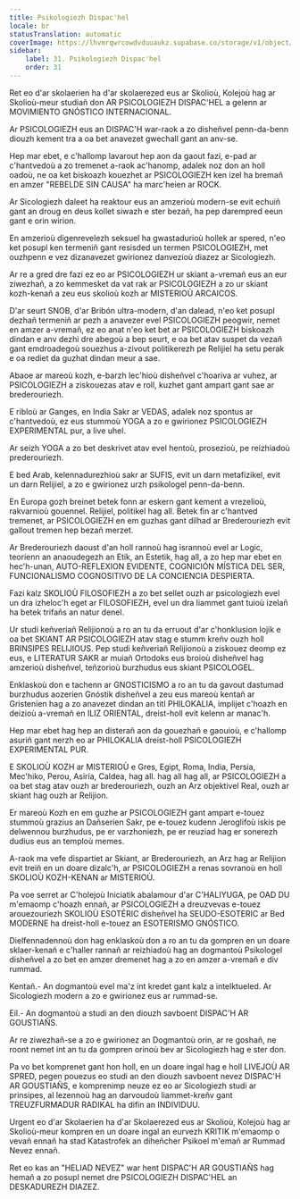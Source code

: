 ```yaml
---
title: Psikologiezh Dispac'hel
locale: br
statusTranslation: automatic
coverImage: https://lhvmrqwrcowdvduuaukz.supabase.co/storage/v1/object/public/strapi-uploads/small_cover-educacion-fundamental.webp-2d51a7828a2b1309555be27f7e2a61a0.webp
sidebar:
    label: 31. Psikologiezh Dispac'hel
    order: 31
---
```

Ret eo d'ar skolaerien ha d'ar skolaerezed eus ar Skolioù, Kolejoù hag ar Skolioù-meur studiañ don AR PSICOLOGIEZH DISPAC'HEL a gelenn ar MOVIMIENTO GNÓSTICO INTERNACIONAL.

Ar PSICOLOGIEZH eus an DISPAC'H war-raok a zo disheñvel penn-da-benn diouzh kement tra a oa bet anavezet gwechall gant an anv-se.

Hep mar ebet, e c'hallomp lavarout hep aon da gaout fazi, e-pad ar c'hantvedoù a zo tremenet a-raok ac'hanomp, adalek noz don an holl oadoù, ne oa ket biskoazh kouezhet ar PSICOLOGIEZH ken izel ha bremañ en amzer "REBELDE SIN CAUSA" ha marc'heien ar ROCK.

Ar Sicologiezh daleet ha reaktour eus an amzerioù modern-se evit echuiñ gant an droug en deus kollet siwazh e ster bezañ, ha pep darempred eeun gant e orin wirion.

En amzerioù digenrevelezh seksuel ha gwastadurioù hollek ar spered, n'eo ket posupl ken termeniñ gant resisded un termen PSICOLOGIEZH, met ouzhpenn e vez dizanavezet gwirionez danvezioù diazez ar Sicologiezh.

Ar re a gred dre fazi ez eo ar PSICOLOGIEZH ur skiant a-vremañ eus an eur ziwezhañ, a zo kemmesket da vat rak ar PSICOLOGIEZH a zo ur skiant kozh-kenañ a zeu eus skolioù kozh ar MISTERIOÙ ARCAICOS.

D'ar seurt SNOB, d'ar Bribón ultra-modern, d'an dalead, n'eo ket posupl dezhañ termeniñ ar pezh a anavezer evel PSICOLOGIEZH peogwir, nemet en amzer a-vremañ, ez eo anat n'eo ket bet ar PSICOLOGIEZH biskoazh dindan e anv dezhi dre abegoù a bep seurt, e oa bet atav suspet da vezañ gant emdroadegoù souezhus a-zivout politikerezh pe Relijiel ha setu perak e oa rediet da guzhat dindan meur a sae.

Abaoe ar mareoù kozh, e-barzh lec'hioù disheñvel c'hoariva ar vuhez, ar PSICOLOGIEZH a ziskouezas atav e roll, kuzhet gant ampart gant sae ar brederouriezh.

E ribloù ar Ganges, en India Sakr ar VEDAS, adalek noz spontus ar c'hantvedoù, ez eus stummoù YOGA a zo e gwirionez PSICOLOGIEZH EXPERIMENTAL pur, a live uhel.

Ar seizh YOGA a zo bet deskrivet atav evel hentoù, prosezioù, pe reizhiadoù prederouriezh.

E bed Arab, kelennadurezhioù sakr ar SUFIS, evit un darn metafizikel, evit un darn Relijiel, a zo e gwirionez urzh psikologel penn-da-benn.

En Europa gozh breinet betek fonn ar eskern gant kement a vrezelioù, rakvarnioù gouennel. Relijiel, politikel hag all. Betek fin ar c'hantved tremenet, ar PSICOLOGIEZH en em guzhas gant dilhad ar Brederouriezh evit gallout tremen hep bezañ merzet.

Ar Brederouriezh daoust d'an holl rannoù hag isrannoù evel ar Logic, teorienn an anaoudegezh an Etik, an Estetik, hag all, a zo hep mar ebet en hec'h-unan, AUTO-REFLEXION EVIDENTE, COGNICIÓN MÍSTICA DEL SER, FUNCIONALISMO COGNOSITIVO DE LA CONCIENCIA DESPIERTA.

Fazi kalz SKOLIOÙ FILOSOFIEZH a zo bet sellet ouzh ar psicologiezh evel un dra izheloc'h eget ar FILOSOFIEZH, evel un dra liammet gant tuioù izelañ ha betek trifañs an natur denel.

Ur studi keñveriañ Relijionoù a ro an tu da erruout d'ar c'honklusion lojik e oa bet SKIANT AR PSICOLOGIEZH atav stag e stumm kreñv ouzh holl BRINSIPES RELIJIOUS. Pep studi keñveriañ Relijionoù a ziskouez deomp ez eus, e LITERATUR SAKR ar muiañ Ortodoks eus broioù disheñvel hag amzerioù disheñvel, teñzorioù burzhudus eus skiant PSICOLOGEL.

Enklaskoù don e tachenn ar GNOSTICISMO a ro an tu da gavout dastumad burzhudus aozerien Gnóstik disheñvel a zeu eus mareoù kentañ ar Gristenien hag a zo anavezet dindan an titl PHILOKALIA, implijet c'hoazh en deizioù a-vremañ en ILIZ ORIENTAL, dreist-holl evit kelenn ar manac'h.

Hep mar ebet hag hep an disterañ aon da gouezhañ e gaouioù, e c'hallomp asuriñ gant nerzh eo ar PHILOKALIA dreist-holl PSICOLOGIEZH EXPERIMENTAL PUR.

E SKOLIOÙ KOZH ar MISTERIOÙ e Gres, Egipt, Roma, India, Persia, Mec'hiko, Perou, Asiría, Caldea, hag all. hag all hag all, ar PSICOLOGIEZH a oa bet stag atav ouzh ar brederouriezh, ouzh an Arz objektivel Real, ouzh ar skiant hag ouzh ar Relijion.

Er mareoù Kozh en em guzhe ar PSICOLOGIEZH gant ampart e-touez stummoù grazius an Dañserien Sakr, pe e-touez kudenn Jeroglifoù iskis pe delwennou burzhudus, pe er varzhoniezh, pe er reuziad hag er sonerezh dudius eus an temploù memes.

A-raok ma vefe dispartiet ar Skiant, ar Brederouriezh, an Arz hag ar Relijion evit treiñ en un doare dizalc'h, ar PSICOLOGIEZH a renas sovranoù en holl SKOLIOÙ KOZH-KENAN ar MISTERIOÙ.

Pa voe serret ar C'holejoù Iniciatik abalamour d'ar C'HALIYUGA, pe OAD DU m'emaomp c'hoazh ennañ, ar PSICOLOGIEZH a dreuzvevas e-touez arouezouriezh SKOLIOÙ ESOTÉRIC disheñvel ha SEUDO-ESOTERIC ar Bed MODERNE ha dreist-holl e-touez an ESOTERISMO GNÓSTICO.

Dielfennadennoù don hag enklaskoù don a ro an tu da gompren en un doare sklaer-kenañ e c'haller rannañ ar reizhiadoù hag an dogmantoù Psikologel disheñvel a zo bet en amzer dremenet hag a zo en amzer a-vremañ e div rummad.

Kentañ.- An dogmantoù evel ma'z int kredet gant kalz a intelktueled. Ar Sicologiezh modern a zo e gwirionez eus ar rummad-se.

Eil.- An dogmantoù a studi an den diouzh savboent DISPAC'H AR GOUSTIAÑS.

Ar re ziwezhañ-se a zo e gwirionez an Dogmantoù orin, ar re goshañ, ne roont nemet int an tu da gompren orinoù bev ar Sicologiezh hag e ster don.

Pa vo bet komprenet gant hon holl, en un doare ingal hag e holl LIVEJOÙ AR SPRED, pegen pouezus eo studi an den diouzh savboent nevez DISPAC'H AR GOUSTIAÑS, e komprenimp neuze ez eo ar Sicologiezh studi ar prinsipes, al lezennoù hag an darvoudoù liammet-kreñv gant TREUZFURMADUR RADIKAL ha difin an INDIVIDUU.

Urgent eo d'ar Skolaerien ha d'ar Skolaerezed eus ar Skolioù, Kolejoù hag ar Skolioù-meur kompren en un doare ingal an eurvezh KRITIK m'emaomp o vevañ ennañ ha stad Katastrofek an diheñcher Psikoel m'emañ ar Rummad Nevez ennañ.

Ret eo kas an "HELIAD NEVEZ" war hent DISPAC'H AR GOUSTIAÑS hag hemañ a zo posupl nemet dre PSICOLOGIEZH DISPAC'HEL an DESKADUREZH DIAZEZ.
